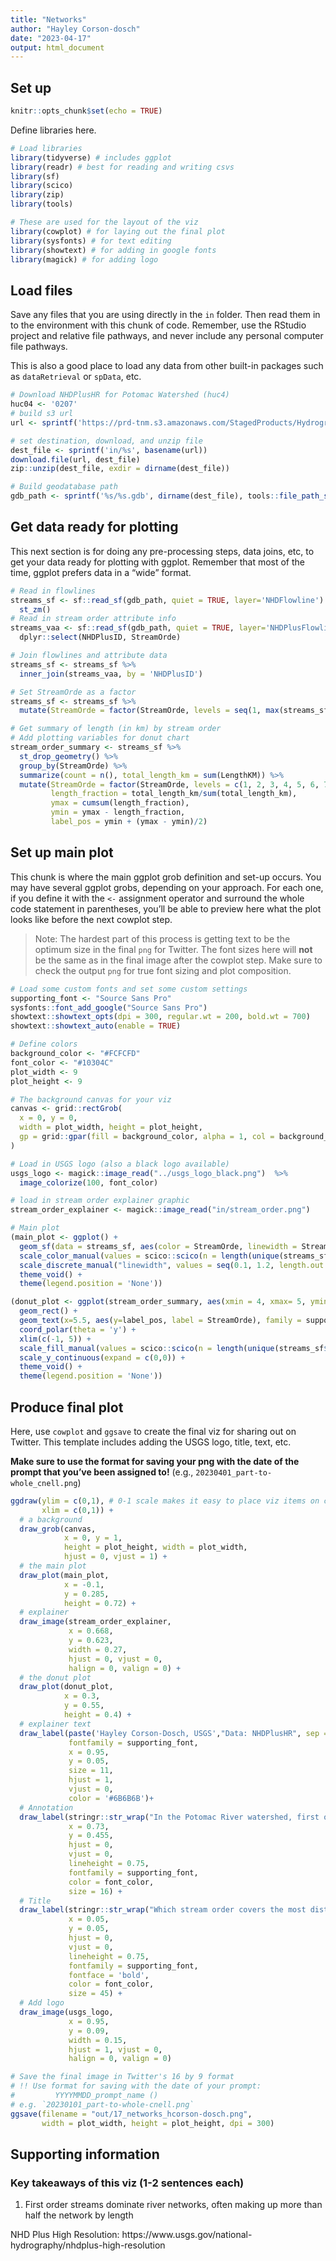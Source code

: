 ```yaml
---
title: "Networks"
author: "Hayley Corson-dosch"
date: "2023-04-17"
output: html_document
---
```


## Set up

```r
knitr::opts_chunk$set(echo = TRUE)

```



Define libraries here. 

```r
# Load libraries
library(tidyverse) # includes ggplot
library(readr) # best for reading and writing csvs
library(sf)
library(scico)
library(zip)
library(tools)

# These are used for the layout of the viz
library(cowplot) # for laying out the final plot
library(sysfonts) # for text editing
library(showtext) # for adding in google fonts
library(magick) # for adding logo
```



## Load files

Save any files that you are using directly in the `in` folder. Then read them in to the environment with this chunk of code. Remember, use the RStudio project and relative file pathways, and never include any personal computer file pathways.

This is also a good place to load any data from other built-in packages such as `dataRetrieval` or `spData`, etc.


```r
# Download NHDPlusHR for Potomac Watershed (huc4)
huc04 <- '0207'
# build s3 url
url <- sprintf('https://prd-tnm.s3.amazonaws.com/StagedProducts/Hydrography/NHDPlusHR/Beta/GDB/NHDPLUS_H_%s_HU4_GDB.zip', huc04)

# set destination, download, and unzip file
dest_file <- sprintf('in/%s', basename(url))
download.file(url, dest_file)
zip::unzip(dest_file, exdir = dirname(dest_file))

# Build geodatabase path
gdb_path <- sprintf('%s/%s.gdb', dirname(dest_file), tools::file_path_sans_ext(basename(dest_file)))

```

## Get data ready for plotting
  
This next section is for doing any pre-processing steps, data joins, etc, to get your data ready for plotting with ggplot. Remember that most of the time, ggplot prefers data in a "wide" format.


```r
# Read in flowlines
streams_sf <- sf::read_sf(gdb_path, quiet = TRUE, layer='NHDFlowline') %>%
  st_zm()
# Read in stream order attribute info
streams_vaa <- sf::read_sf(gdb_path, quiet = TRUE, layer='NHDPlusFlowlineVAA') %>%
  dplyr::select(NHDPlusID, StreamOrde)

# Join flowlines and attribute data
streams_sf <- streams_sf %>%
  inner_join(streams_vaa, by = 'NHDPlusID')

# Set StreamOrde as a factor
streams_sf <- streams_sf %>%
  mutate(StreamOrde = factor(StreamOrde, levels = seq(1, max(streams_sf$StreamOrde), by = 1)))

# Get summary of length (in km) by stream order
# Add plotting variables for donut chart
stream_order_summary <- streams_sf %>%
  st_drop_geometry() %>%
  group_by(StreamOrde) %>%
  summarize(count = n(), total_length_km = sum(LengthKM)) %>%
  mutate(StreamOrde = factor(StreamOrde, levels = c(1, 2, 3, 4, 5, 6, 7, 8)),
         length_fraction = total_length_km/sum(total_length_km),
         ymax = cumsum(length_fraction),
         ymin = ymax - length_fraction,
         label_pos = ymin + (ymax - ymin)/2)

```

## Set up main plot

This chunk is where the main ggplot grob definition and set-up occurs. You may have several ggplot grobs, depending on your approach. For each one, if you define it with the `<-` assignment operator and surround the whole code statement in parentheses, you'll be able to preview here what the plot looks like before the next cowplot step.

> Note: The hardest part of this process is getting text to be the optimum size in the final `png` for Twitter. The font sizes here will **not** be the same as in the final image after the cowplot step. Make sure to check the output `png` for true font sizing and plot composition. 

```r
# Load some custom fonts and set some custom settings
supporting_font <- "Source Sans Pro"
sysfonts::font_add_google("Source Sans Pro")
showtext::showtext_opts(dpi = 300, regular.wt = 200, bold.wt = 700)
showtext::showtext_auto(enable = TRUE)

# Define colors
background_color <- "#FCFCFD"
font_color <- "#10304C"
plot_width <- 9
plot_height <- 9

# The background canvas for your viz
canvas <- grid::rectGrob(
  x = 0, y = 0, 
  width = plot_width, height = plot_height,
  gp = grid::gpar(fill = background_color, alpha = 1, col = background_color)
)

# Load in USGS logo (also a black logo available)
usgs_logo <- magick::image_read("../usgs_logo_black.png")  %>%
  image_colorize(100, font_color)

# load in stream order explainer graphic
stream_order_explainer <- magick::image_read("in/stream_order.png")
```

```r
# Main plot
(main_plot <- ggplot() +
  geom_sf(data = streams_sf, aes(color = StreamOrde, linewidth = StreamOrde), lineend = "round") +
  scale_color_manual(values = scico::scico(n = length(unique(streams_sf$StreamOrde)), direction = -1, begin = 0.2, end = 0.8, palette = 'oslo')) +
  scale_discrete_manual("linewidth", values = seq(0.1, 1.2, length.out = length(unique(streams_sf$StreamOrde)))) +
  theme_void() +
  theme(legend.position = 'None'))
```

```r
(donut_plot <- ggplot(stream_order_summary, aes(xmin = 4, xmax= 5, ymin= ymin, ymax= ymax, fill = StreamOrde)) +
  geom_rect() +
  geom_text(x=5.5, aes(y=label_pos, label = StreamOrde), family = supporting_font, color = font_color, size = 4.5) +
  coord_polar(theta = 'y') +
  xlim(c(-1, 5)) +
  scale_fill_manual(values = scico::scico(n = length(unique(streams_sf$StreamOrde)), direction = -1, begin = 0.2, end = 0.8, palette = 'oslo')) +
  scale_y_continuous(expand = c(0,0)) +
  theme_void() +
  theme(legend.position = 'None'))
```

## Produce final plot

Here, use `cowplot` and `ggsave` to create the final viz for sharing out on Twitter. This template includes adding the USGS logo, title, text, etc.

**Make sure to use the format for saving your png with the date of the prompt that you've been assigned to!** (e.g., `20230401_part-to-whole_cnell.png`)

```r
ggdraw(ylim = c(0,1), # 0-1 scale makes it easy to place viz items on canvas
       xlim = c(0,1)) +
  # a background
  draw_grob(canvas,
            x = 0, y = 1,
            height = plot_height, width = plot_width,
            hjust = 0, vjust = 1) +
  # the main plot
  draw_plot(main_plot,
            x = -0.1,
            y = 0.285,
            height = 0.72) +
  # explainer
  draw_image(stream_order_explainer,
             x = 0.668,
             y = 0.623,
             width = 0.27,
             hjust = 0, vjust = 0,
             halign = 0, valign = 0) +
  # the donut plot
  draw_plot(donut_plot,
            x = 0.3,
            y = 0.55,
            height = 0.4) +
  # explainer text
  draw_label(paste('Hayley Corson-Dosch, USGS',"Data: NHDPlusHR", sep = '\n'),
             fontfamily = supporting_font,
             x = 0.95,
             y = 0.05,
             size = 11,
             hjust = 1,
             vjust = 0,
             color = '#6B6B6B')+
  # Annotation
  draw_label(stringr::str_wrap("In the Potomac River watershed, first order streams make up 57% of the network, by length", 20),
             x = 0.73,
             y = 0.455,
             hjust = 0,
             vjust = 0,
             lineheight = 0.75,
             fontfamily = supporting_font,
             color = font_color,
             size = 16) +
  # Title
  draw_label(stringr::str_wrap("Which stream order covers the most distance in this watershed?",20),
             x = 0.05,
             y = 0.05,
             hjust = 0,
             vjust = 0,
             lineheight = 0.75,
             fontfamily = supporting_font,
             fontface = 'bold',
             color = font_color,
             size = 45) +
  # Add logo
  draw_image(usgs_logo,
             x = 0.95,
             y = 0.09,
             width = 0.15,
             hjust = 1, vjust = 0,
             halign = 0, valign = 0)

# Save the final image in Twitter's 16 by 9 format
# !! Use format for saving with the date of your prompt: 
#         YYYYMMDD_prompt_name ()
# e.g. `20230101_part-to-whole-cnell.png`
ggsave(filename = "out/17_networks_hcorson-dosch.png", 
       width = plot_width, height = plot_height, dpi = 300)
```

## Supporting information

### Key takeaways of this viz (1-2 sentences each)

1. First order streams dominate river networks, often making up more than half the network by length


NHD Plus High Resolution: https://www.usgs.gov/national-hydrography/nhdplus-high-resolution

